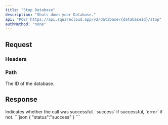 ```yaml
---
title: "Stop Database"
description: "Shuts down your Database."
api: "POST https://api.squarecloud.app/v2/database/{databaseId}/stop"
authMethod: "none"
---
```



## Request

### Headers

<Authorization />

### Path

<ParamField path="databaseId" type="string" placeholder="Database ID" required>
  The ID of the database.
</ParamField>

## Response

<ResponseField name="status" type="string">
  Indicates whether the call was successful. `success` if successful, `error` if not.
</ResponseField>

<ResponseExample>
```json
{
  "status":"success"
}
```
</ResponseExample>